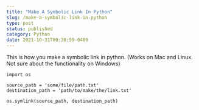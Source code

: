 ```yaml
---
title: "Make A Symbolic Link In Python"
slug: /make-a-symbolic-link-in-python
type: post
status: published
category: Python
date: 2021-10-31T00:38:59-0400
---
```


This is how you make a symbolic link in python. (Works on Mac and Linux. Not sure about the functionality on Windows)

```python3
import os

source_path = 'some/file/path.txt'
destination_path = 'path/to/make/the/link.txt'

os.symlink(source_path, destination_path)
```



